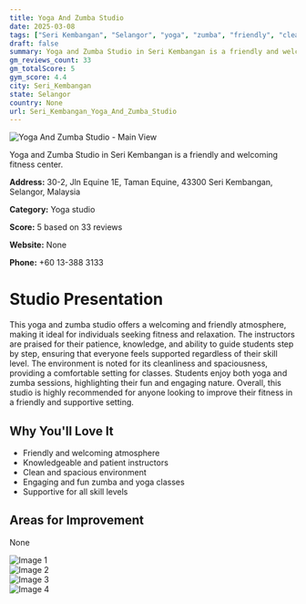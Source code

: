 ```yaml
---
title: Yoga And Zumba Studio
date: 2025-03-08
tags: ["Seri Kembangan", "Selangor", "yoga", "zumba", "friendly", "clean", "Seri Kembangan"]  
draft: false
summary: Yoga and Zumba Studio in Seri Kembangan is a friendly and welcoming fitness center.
gm_reviews_count: 33
gm_totalScore: 5
gym_score: 4.4
city: Seri_Kembangan
state: Selangor
country: None
url: Seri_Kembangan_Yoga_And_Zumba_Studio
---
```


<div className="aspect-[16/9] relative my-8">
  <img 
    src="https://lh5.googleusercontent.com/p/AF1QipM20pMPTij1PYTB4Hft3dCllQz3nBPEi9tJH9ua=w1920-h1080-k-no"
    alt="Yoga And Zumba Studio - Main View"
    className="object-cover absolute inset-0 w-full h-full rounded-lg"
  />
</div>

Yoga and Zumba Studio in Seri Kembangan is a friendly and welcoming fitness center.

**Address:** 30-2, Jln Equine 1E, Taman Equine, 43300 Seri Kembangan, Selangor, Malaysia

**Category:** Yoga studio

**Score:** 5 based on 33 reviews

**Website:** None

**Phone:** +60 13-388 3133

# Studio Presentation

This yoga and zumba studio offers a welcoming and friendly atmosphere, making it ideal for individuals seeking fitness and relaxation. The instructors are praised for their patience, knowledge, and ability to guide students step by step, ensuring that everyone feels supported regardless of their skill level. The environment is noted for its cleanliness and spaciousness, providing a comfortable setting for classes. Students enjoy both yoga and zumba sessions, highlighting their fun and engaging nature. Overall, this studio is highly recommended for anyone looking to improve their fitness in a friendly and supportive setting.



## Why You'll Love It

- Friendly and welcoming atmosphere
- Knowledgeable and patient instructors
- Clean and spacious environment
- Engaging and fun zumba and yoga classes
- Supportive for all skill levels

## Areas for Improvement

None

<div className="grid grid-cols-1 xl:grid-cols-2 gap-4 my-8">
<div className="aspect-[4/3] relative"><img src="https://lh5.googleusercontent.com/p/AF1QipOFeQ9PRSK6PBogVy0bbL2wnRhkMaFWVKbU4Th9=w1920-h1080-k-no" alt="Image 1" className="object-cover absolute inset-0 w-full h-full rounded-lg" /></div>
<div className="aspect-[4/3] relative"><img src="https://lh5.googleusercontent.com/p/AF1QipMm2-2TNhUxw36BErUtnk11EiPOa_RoLuF2kylq=w1920-h1080-k-no" alt="Image 2" className="object-cover absolute inset-0 w-full h-full rounded-lg" /></div>
<div className="aspect-[4/3] relative"><img src="https://lh5.googleusercontent.com/p/AF1QipNWAxZAMOy1LGHT9CKbtqb270vR4iHngHK-jot4=w1920-h1080-k-no" alt="Image 3" className="object-cover absolute inset-0 w-full h-full rounded-lg" /></div>
<div className="aspect-[4/3] relative"><img src="https://lh5.googleusercontent.com/p/AF1QipNfAdPdyDKRahDYdFp-woEjbqxikukrpYfmlBmP=w1920-h1080-k-no" alt="Image 4" className="object-cover absolute inset-0 w-full h-full rounded-lg" /></div>
</div>